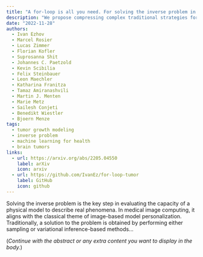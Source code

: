 ```yaml
---
title: "A for-loop is all you need. For solving the inverse problem in the case of personalized tumor growth modeling"
description: "We propose compressing complex traditional strategies for solving inverse problems into a simple database query task, achieving a one-order speed-up for brain tumor growth modeling."
date: "2022-11-28"
authors:
  - Ivan Ezhov
  - Marcel Rosier
  - Lucas Zimmer
  - Florian Kofler
  - Suprosanna Shit
  - Johannes C. Paetzold
  - Kevin Scibilia
  - Felix Steinbauer
  - Leon Maechler
  - Katharina Franitza
  - Tamaz Amiranashvili
  - Martin J. Menten
  - Marie Metz
  - Sailesh Conjeti
  - Benedikt Wiestler
  - Bjoern Menze
tags:
  - tumor growth modeling
  - inverse problem
  - machine learning for health
  - brain tumors
links:
  - url: https://arxiv.org/abs/2205.04550
    label: arXiv
    icon: arxiv
  - url: https://github.com/IvanEz/for-loop-tumor
    label: GitHub
    icon: github
---
```


Solving the inverse problem is the key step in evaluating the capacity of a physical model to describe real phenomena. In medical image computing, it aligns with the classical theme of image-based model personalization. Traditionally, a solution to the problem is obtained by performing either sampling or variational inference-based methods...

(_Continue with the abstract or any extra content you want to display in the body._)
